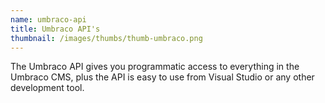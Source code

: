 ```yaml
---
name: umbraco-api
title: Umbraco API's
thumbnail: /images/thumbs/thumb-umbraco.png
---
```


The Umbraco API gives you programmatic access to everything in the Umbraco CMS, plus the API is easy to use from Visual Studio or any other development tool.
